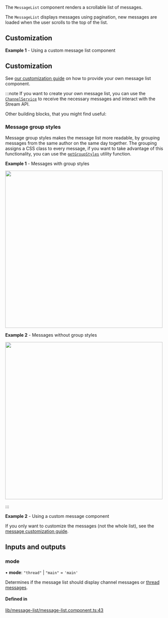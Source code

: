 
The `MessageList` component renders a scrollable list of messages.

The `MessageList` displays messages using pagination, new messages are loaded when the user scrolls to the top of the list.

## Customization

**Example 1** - Using a custom message list component

## Customization

See [our customization guide](../concepts/customization.mdx) on how to provide your own message list component.

:::note
If you want to create your own message list, you can use the [`ChannelService`](../services/ChannelService.mdx) to receive the necessary messages and interact with the Stream API.

Other building blocks, that you might find useful:

### Message group styles

Message group styles makes the message list more readable, by grouping messages from the same author on the same day together. The grouping assigns a CSS class to every message, if you want to take advantage of this functionality, you can use the [`getGroupStyles`](https://github.com/GetStream/stream-chat-angular/tree/master/projects/stream-chat-angular/src/lib/message-list/group-styles.ts) utility function.

**Example 1** - Messages with group styles

<img src={MessagesWithGroupingsScreenhot} width="500" />

**Example 2** - Messages without group styles

<img src={MessagesWithoutGroupingsScreenhot} width="500" />

:::

**Example 2** - Using a custom message component

If you only want to customize the messages (not the whole list), see the [message customization guide](./MessageComponent.mdx/#customization).

[//]: # "Start of generated content"
## Inputs and outputs 


### mode

• **mode**: ``"thread"`` \| ``"main"`` = `'main'`

Determines if the message list should display channel messages or [thread messages](https://getstream.io/chat/docs/javascript/threads/?language=javascript).

#### Defined in

[lib/message-list/message-list.component.ts:43](https://github.com/GetStream/stream-chat-angular/blob/9b66c9a/projects/stream-chat-angular/src/lib/message-list/message-list.component.ts#L43)

[//]: # "End of generated content"

